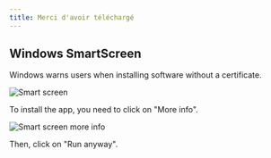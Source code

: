 ```yaml
---
title: Merci d'avoir téléchargé
---
```



<CardGrid>
<LinkCard href="/contributing" title="Contribute to the project" />
<LinkCard href="https://linwood.dev/matrix" title="Join the community" />
</CardGrid>

## Windows SmartScreen

Windows warns users when installing software without a certificate.

![Smart screen](@assets/img/smart-screen.png)

To install the app, you need to click on "More info".

![Smart screen more info](@assets/img/smart-screen-more-info.png)

Then, click on "Run anyway".
